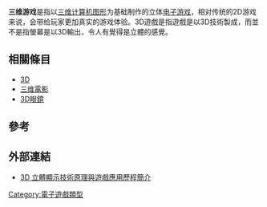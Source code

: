 {{noteTA
|G1=Games
|T=zh-cn:三维游戏;zh-hk:3D遊戲;zh-tw:3D遊戲;
|1=zh-cn:三维;zh-hk:3D;zh-tw:3D;
|2=zh-cn:二维;zh-hk:2D;zh-tw:2D;
}}
{{unreferenced|time=2019-01-20T06:22:50+00:00}}
'''三维游戏'''是指以[[三维计算机图形|三维计算机图形]]为基础制作的立体[[电子游戏|电子游戏]]，相对传统的2D游戏来说，会带给玩家更加真实的游戏体验。3D遊戲是指遊戲是以3D技術製成，而並不是指螢幕是以3D輸出，令人有覺得是立體的感覺。

==相關條目==

*[[3D|3D]]
*[[3D電影|三维電影]]
*[[3D眼鏡|3D眼鏡]]

==參考==
{{reflist}}

==外部連結==
*[http://gnn.gamer.com.tw/6/43706.html 3D 立體顯示技術原理與遊戲應用歷程簡介]{{Wayback|url=http://gnn.gamer.com.tw/6/43706.html |date=20100422014956 }}

[[Category:電子遊戲類型|Category:電子遊戲類型]]

{{videogame-stub}}